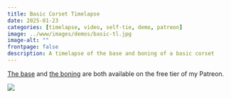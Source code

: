 ```yaml
---
title: Basic Corset Timelapse
date: 2025-01-23
categories: [timelapse, video, self-tie, demo, patreon]
image: ../www/images/demos/basic-tl.jpg
image-alt: ""
frontpage: false
description: A timelapse of the base and boning of a basic corset
---
```


[The base](https://www.patreon.com/posts/basic-corset-128109794) and [the boning](https://www.patreon.com/posts/basic-corset-128109845) are both available on the free tier of my Patreon.

![](../www/images/demos/basic-tl.jpg)
